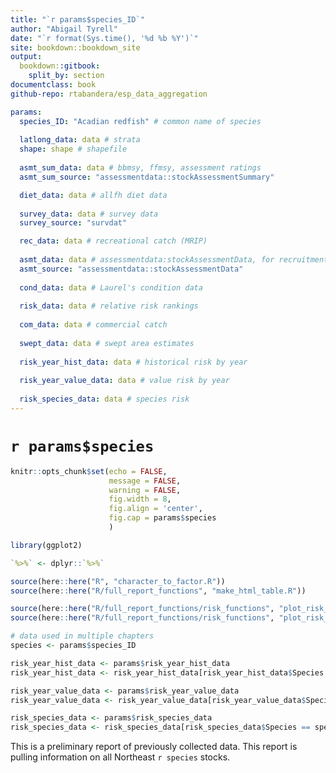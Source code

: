 ```yaml
--- 
title: "`r params$species_ID`"
author: "Abigail Tyrell"
date: "`r format(Sys.time(), '%d %b %Y')`"
site: bookdown::bookdown_site
output: 
  bookdown::gitbook:
    split_by: section
documentclass: book
github-repo: rtabandera/esp_data_aggregation

params: 
  species_ID: "Acadian redfish" # common name of species
  
  latlong_data: data # strata
  shape: shape # shapefile
  
  asmt_sum_data: data # bbmsy, ffmsy, assessment ratings
  asmt_sum_source: "assessmentdata::stockAssessmentSummary"

  diet_data: data # allfh diet data
  
  survey_data: data # survey data
  survey_source: "survdat"

  rec_data: data # recreational catch (MRIP)
  
  asmt_data: data # assessmentdata:stockAssessmentData, for recruitment and catch
  asmt_source: "assessmentdata::stockAssessmentData"
  
  cond_data: data # Laurel's condition data
  
  risk_data: data # relative risk rankings
  
  com_data: data # commercial catch
  
  swept_data: data # swept area estimates
  
  risk_year_hist_data: data # historical risk by year
  
  risk_year_value_data: data # value risk by year
  
  risk_species_data: data # species risk
---
```


# `r params$species` {-}

```r
knitr::opts_chunk$set(echo = FALSE,
                      message = FALSE, 
                      warning = FALSE, 
                      fig.width = 8, 
                      fig.align = 'center',
                      fig.cap = params$species
                      )

library(ggplot2)

`%>%` <- dplyr::`%>%`
```

```r
source(here::here("R", "character_to_factor.R"))
source(here::here("R/full_report_functions", "make_html_table.R"))

source(here::here("R/full_report_functions/risk_functions", "plot_risk_by_year.R"))
source(here::here("R/full_report_functions/risk_functions", "plot_risk_within_species.R"))
```

```r
# data used in multiple chapters
species <- params$species_ID

risk_year_hist_data <- params$risk_year_hist_data
risk_year_hist_data <- risk_year_hist_data[risk_year_hist_data$Species == species, ]

risk_year_value_data <- params$risk_year_value_data
risk_year_value_data <- risk_year_value_data[risk_year_value_data$Species == species, ]

risk_species_data <- params$risk_species_data
risk_species_data <- risk_species_data[risk_species_data$Species == species, ]
```

This is a preliminary report of previously collected data. This report is pulling information on all Northeast `r species` stocks.
